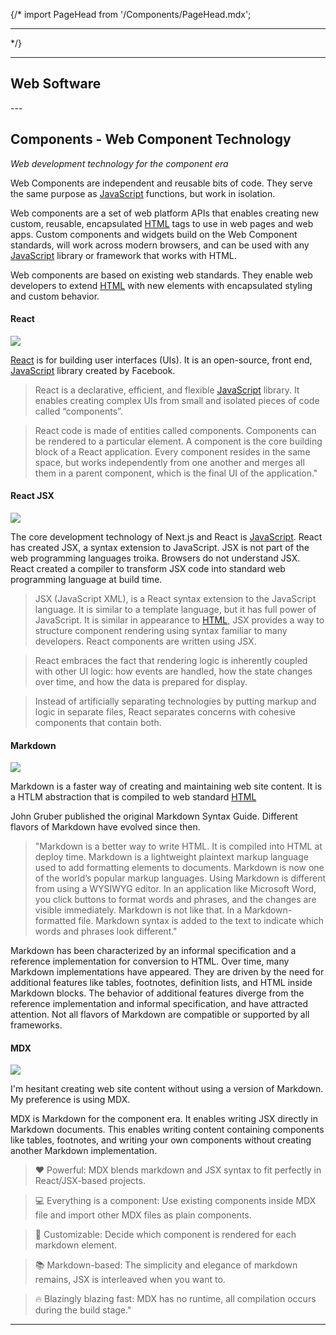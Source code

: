 
{/* import PageHead from '/Components/PageHead.mdx';

<PageHead />

---
*/}

---

## Web Software


<Software />
---

## Components - Web Component Technology

*Web development technology for the component era*


Web Components are independent and reusable bits of code. They serve the same purpose as [JavaScript](https://developer.mozilla.org/en-US/docs/Web/JavaScript) functions, but work in isolation.

Web components are a set of web platform APIs that enables creating new custom, reusable, encapsulated [HTML](https://developer.mozilla.org/en-US/docs/Web/HTML) tags to use in web pages and web apps. Custom components and widgets build on the Web Component standards, will work across modern browsers, and can be used with any [JavaScript](https://developer.mozilla.org/en-US/docs/Web/JavaScript) library or framework that works with HTML.

Web components are based on existing web standards. They enable web developers to extend [HTML](https://developer.mozilla.org/en-US/docs/Web/HTML) with new elements with encapsulated styling and custom behavior.


#### React

<Image 
    src="/reactLogo.png"
    height={150}
    width={125}
/>

[React](https://reactjs.org/) is for building user interfaces (UIs). It is an open-source, front end, [JavaScript](https://developer.mozilla.org/en-US/docs/Web/JavaScript) library created by Facebook.


> React is a declarative, efficient, and flexible [JavaScript](https://developer.mozilla.org/en-US/docs/Web/JavaScript) library. It enables creating complex UIs from small and isolated pieces of code called “components”.

>  React code is made of entities called components. Components can be rendered to a particular element. A component is the core building block of a React application. Every component resides in the same space, but works independently from one another and merges all them in a parent component, which is the final UI of the application."


#### React JSX

<Image 
    src="/webComponents.png"
    height={150}
    width={400}
/>

The core development technology of Next.js and React is [JavaScript](https://developer.mozilla.org/en-US/docs/Web/JavaScript). React has created JSX, a syntax extension to JavaScript.  JSX is not part of the web programming languages troika. Browsers do not understand JSX. React created a compiler to transform JSX code into standard web programming language at build time.

> JSX (JavaScript XML), is a React syntax extension to the JavaScript language. It is similar to a template language, but it has full power of JavaScript. It is similar in appearance to [HTML](https://developer.mozilla.org/en-US/docs/Web/HTML), JSX provides a way to structure component rendering using syntax familiar to many developers. React components are written using JSX. 


> React embraces the fact that rendering logic is inherently coupled with other UI logic: how events are handled, how the state changes over time, and how the data is prepared for display.

> Instead of artificially separating technologies by putting markup and logic in separate files, React separates concerns with cohesive components that contain both.

#### Markdown

<Image 
    src="/Markdown.png"
    height={70}
    width={100}
/>


Markdown is a faster way of creating and maintaining web site content. It is a HTLM abstraction  that is compiled to web standard [HTML](https://developer.mozilla.org/en-US/docs/Web/HTML)

John Gruber published the original Markdown Syntax Guide. Different flavors of Markdown have evolved since then.

> "Markdown is a better way to write HTML. It is compiled into HTML at deploy time. Markdown is a lightweight plaintext markup language used to add formatting elements to documents. Markdown is now one of the world’s popular markup languages. Using Markdown is different from using a WYSIWYG editor. In an application like Microsoft Word, you click buttons to format words and phrases, and the changes are visible immediately. Markdown is not like that. In a Markdown-formatted file. Markdown syntax is added to the text to indicate which words and phrases look different."

Markdown has been characterized by an informal specification and a reference implementation for conversion to HTML. Over time, many Markdown implementations have appeared. They are driven by the need for additional features like tables, footnotes, definition lists, and HTML inside Markdown blocks. The behavior of additional features diverge from the reference implementation and informal specification, and have attracted attention. Not all flavors of Markdown are compatible or supported by all frameworks.

#### MDX

<Image 
    src="/mdxLogo.png"
    height={70}
    width={150}
/>

I'm hesitant creating web site content without using a version of Markdown. My preference is using MDX.

MDX is Markdown for the component era. It enables writing JSX directly in Markdown documents. This enables writing  content containing components like tables, footnotes, and writing your own components without creating another Markdown implementation. 



>  ❤️ Powerful: MDX blends markdown and JSX syntax to fit perfectly in React/JSX-based projects.

>  💻 Everything is a component: Use existing components inside MDX file and import other MDX files as plain components.

>  🔧 Customizable: Decide which component is rendered for each markdown element.

>  📚 Markdown-based: The simplicity and elegance of markdown remains, JSX is interleaved when you want to.

>  🔥 Blazingly blazing fast: MDX has no runtime, all compilation occurs during the build stage."

---
